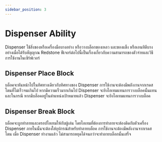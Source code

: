 ```yaml
---
sidebar_position: 3
---
```



# Dispenser Ability

Dispenser ใช้สิ่งของหรือเครื่องมือบางอย่าง หรือวางบล็อกของเหลว และของแข็ง หรือเอนทิตีบางอย่างเมื่อได้รับสัญญาณ Redstone ฟีเจอร์ต่อไปนี้เป็นเรื่องเกี่ยวกับความสามารถของตัวจ่ายและวิธีการใช้งานในเซิร์ฟเวอร์

## Dispenser Place Block

บล็อคจะหันหน้าไปในทิศทางเดียวกับทิศทางของ Dispenser การใช้งานจะต้องมีพลังงานจากเรดสโตนที่ไม่เร็วจนเกินไป หากมีความเร็วมากเกินไป Dispenser จะยิงไอเทมแทนการวางบล็อคนั้นแทน
และในกรณี หากมีบล็อคอยู่ในตำแหน่งเป้าหมายแล้ว Dispenser จะยิงไอเทมแทนการวางบล็อค

## Dispenser Break Block

บล็อคจะถูกทำลายและดรอปไอเทมให้กับผู้เล่น โดยไอเทมที่ต้องการทำลายจะต้องติดกับตัวเครื่อง Dispenser ภายในนั้นจะต้องใส่อุปกรณ์สำหรับทำลายบล็อค การใช้งานจะต้องมีพลังงานจากเรดสโตน เมื่อ Dispenser ทำงานแล้ว ไม่สามารถหยุดได้จนกว่าจะทำลายบล็อกนั้นเสร็จ

<History />